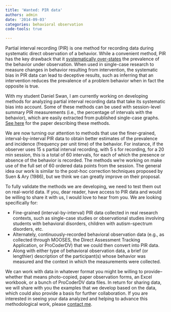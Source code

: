 ```yaml
---
title: 'Wanted: PIR data'
authors: admin
date: '2014-09-03'
categories: behavioral observation
code-tools: true

---
```


Partial interval recording (PIR) is one method for recording data during systematic direct observation of a behavior. While a convenient method, PIR has the key drawback that it [systematically over-states](/PIR-overestimates-prevalence) the prevalence of the behavior under observation. When used in single-case research to measure changes in behavior resulting from intervention, the systematic bias in PIR data can lead to deceptive results, such as inferring that an intervention reduces the prevalence of a problem behavior when in fact the opposite is true.

With my student Daniel Swan, I am currently working on developing methods for analyzing partial interval recording data that take its systematic bias into account. Some of these methods can be used with session-level summary PIR measurements (i.e., the percentage of intervals with the behavior), which are easily extracted from published single-case graphs. [See here](/files/4-PIR-methods-AERA-version-20140312.pdf) for the paper describing these methods.

We are now turning our attention to methods that use the finer-grained, interval-by-interval PIR data to obtain better estimates of the prevalence and incidence (frequency per unit time) of the behavior. For instance, if the observer uses 15 s partial interval recording, with 5 s for recording, for a 20 min session, this is a total of 60 intervals, for each of which the presence or absence of the behavior is recorded. The methods we're working on make use of the full set of 60 ordered data points from the session. The general idea our work is similar to the post-hoc correction techniques proposed by Suen & Ary (1986), but we think we can greatly improve on their proposal.

To fully validate the methods we are developing, we need to test them out on real-world data. If you, dear reader, have access to PIR data and would be willing to share it with us, I would love to hear from you. We are looking specifically for:

* Fine-grained (interval-by-interval) PIR data collected in real research contexts, such as single-case studies or observational studies involving students with behavioral disorders, children with autism-spectrum disorders, etc.
* Alternately, continuously-recorded behavioral observation data (e.g., as collected through MOOSES, the Direct Assessment Tracking Application, or ProCoderDV) that we could then convert into PIR data.
* Along with either type of behavioral observation data, a brief (or lengthier) description of the participant(s) whose behavior was measured and the context in which the measurements were collected.

We can work with data in whatever format you might be willing to provide--whether that means photo-copied, paper observation forms, an Excel workbook, or a bunch of ProCoderDV data files. In return for sharing data, we will share with you the examples that we develop based on the data, which could also provide a basis for further collaboration. If you are interested in seeing your data analyzed and helping to advance this methodological work, please [contact me](/index.html#contact).
